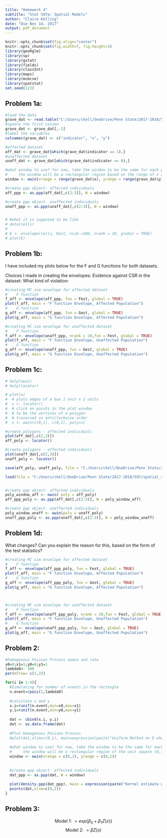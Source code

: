 ```yaml
---
title: "Homework 4"
subtitle: "Stat 597a: Spatial Models"
author: "Claire Kelling"
date: "Due Nov 14, 2017"
output: pdf_document
---
```

```r
knitr::opts_chunk$set(fig.align="center")
knitr::opts_chunk$set(fig.width=7, fig.height=3)
library(geoRglm)
library(sp)
library(gstat)
library(fields)
library(classInt)
library(maps)
library(mcmcse)
library(spatstat)
set.seed(123)

```

## Problem 1a: 
\textbf{Load the data and create two ppp objects from it, one for affected and one for unaffected individuals. A key question is: what is the window? It is not available for this data. For now, take the window to be the same for each ppp object: use a rectangular region based on the range of x and y for both datasets. (Have a look at the help file for owin.)}
```r
#load the data
grave_dat <- read.table("C:/Users/ckell/OneDrive/Penn State/2017-2018/597/spatial_statistics_597/Homework 4/data/dental.reduced.dat", header=FALSE)
#ignore the first column
grave_dat <- grave_dat[,-1]
#label the variables
colnames(grave_dat) <- c("indicator", "x", "y")

#affected dataset
aff_dat <- grave_dat[which(grave_dat$indicator == 1),]
#unaffected dataset
unaff_dat <- grave_dat[which(grave_dat$indicator == 0),]

#what window to use? for now, take the window to be the same for each ppp object
#     the window will be a rectangular region based on the range of x and y for both datasets
window <- owin(xrange = range(grave_dat$x), yrange = range(grave_dat$y))

#create ppp object- affected individuals
aff_ppp <- as.ppp(aff_dat[,c(2:3)], W = window)

#create ppp object- unaffected individuals
unaff_ppp <- as.ppp(unaff_dat[,c(2:3)], W = window)


# #what it is supposed to be like
# data(cells)
# 
# E <- envelope(cells, Kest, nsim =100, nrank = 10, global = TRUE)
# plot(E)

```

## Problem 1b: 
\textbf{For each dataset separately, create Monte Carlo simulation envelopes for the F and G functions and plot them. Clearly label your plots and turn in a few sentences describing any choices you made in creating the envelopes. Is their evidence against CSR in this dataset? If so, what type of violation is suggested?}

I have included my plots below for the F and G functions for both datasets. 

Choices I made in creating the envelopes:
Evidence against CSR in the dataset: 
What kind of violation:

```r
#creating MC sim envelope for affected dataset
#    F function
f_aff <- envelope(aff_ppp, fun = Fest, global = TRUE)
plot(f_aff, main = "F function Envelope, Affected Population")
#    G function
g_aff <- envelope(aff_ppp, fun = Gest, global = TRUE)
plot(g_aff, main = "G function Envelope, Affected Population")

#creating MC sim envelope for unaffected dataset
#    F function
f_aff <- envelope(unaff_ppp, nrank = 10,fun = Fest, global = TRUE)
plot(f_aff, main = "F function Envelope, Unaffected Population")
#    G function
g_aff <- envelope(unaff_ppp, fun = Gest, global = TRUE)
plot(g_aff, main = "G function Envelope, Unaffected Population")

```

## Problem 1c: 
\textbf{Now let's consider a more likely window: that these graves represent a complete excavation of the area in which they appear, and that area is irregularly shaped. Since we don't know what it is, we can choose a rough polygon outline to surround the points. You can create such an outline by plotting the locations and using the locator function; again, see help(owin) for the details of how to specify a polygon boundary. Create two new ppp objects with this new window.}
```r
# help(owin)
# help(locator)

# plot(w)
#  # plots edges of a box 1 unit x 2 units
#  v <- locator() 
#  # click on points in the plot window
#  # to be the vertices of a polygon 
#  # traversed in anticlockwise order 
#  u <- owin(c(0,1), c(0,2), poly=v)

#create polygons - affected individuals
plot(aff_dat[,c(2,3)])
aff_poly <- locator()

#create polygons - affected individuals
plot(unaff_dat[,c(2,3)])
unaff_poly <- locator()

save(aff_poly, unaff_poly, file = "C:/Users/ckell/OneDrive/Penn State/2017-2018/597/spatial_statistics_597/Homework 4/data/polygon_dat.Rdata")

```

```r
load(file = "C:/Users/ckell/OneDrive/Penn State/2017-2018/597/spatial_statistics_597/Homework 4/data/polygon_dat.Rdata")


#create ppp object- affected individuals
poly_window_aff <- owin( poly = aff_poly)
aff_ppp_poly <- as.ppp(aff_dat[,c(2:3)], W = poly_window_aff)

#create ppp object- unaffected individuals
poly_window_unaff <- owin(poly = unaff_poly)
unaff_ppp_poly <- as.ppp(unaff_dat[,c(2:3)], W = poly_window_unaff)

```

## Problem 1d: 
\textbf{Repeat step (b) for the new datasets. What changes? Can you explain
the reason for this, based on the form of the test statistics?}

What changes? Can you explain
the reason for this, based on the form of the test statistics?

```r
#creating MC sim envelope for affected dataset
#    F function
f_aff <- envelope(aff_ppp_poly, fun = Fest, global = TRUE)
plot(f_aff, main = "F function Envelope, Affected Population")
#    G function
g_aff <- envelope(aff_ppp_poly, fun = Gest, global = TRUE)
plot(g_aff, main = "G function Envelope, Affected Population")



#creating MC sim envelope for unaffected dataset
#    F function
f_aff <- envelope(unaff_ppp_poly, nrank = 10,fun = Fest, global = TRUE)
plot(f_aff, main = "F function Envelope, Unaffected Population")
#    G function
g_aff <- envelope(unaff_ppp_poly, fun = Gest, global = TRUE)
plot(g_aff, main = "G function Envelope, Unaffected Population")

```

## Problem 2: 
\textbf{Simulate four datasets on the unit square, from a homogeneous Poisson process
with a rate $\lambda$ of your choosing. For each one, fit a kernel estimate of the
intensity function and plot it with the points overlaid. What do you conclude
about interpreting the results of this estimator? In other words, what can go
wrong if we fit a spatial point process model without checking for CSR first?}
```r
#homogenous Poisson Process space and rate
x0=0;x1=1;y0=0;y1=1
lambda0<- 300
par(mfrow= c(1,2))

for(i in 1:4){
  #Simulating for number of events in the rectangle
  n.event=rpois(1,lambda0)
  
  #calculate x and y
  x.i=runif(n.event,min=x0,max=x1)
  y.i=runif(n.event,min=y0,max=y1)
  
  dat <- cbind(x.i, y.i)
  dat <- as.data.frame(dat)
  
  #Plot Homogenous Poisson Process
  #plot(dat,xlim=c(0,1), main=expression(paste("Uniform Method on D when intensity = ", lambda[0]," = 300")))
  
  #what window to use? for now, take the window to be the same for each ppp object
  #     the window will be a rectangular region of the unit square (0,1)x(0,1)
  window <- owin(xrange = c(0,1), yrange = c(0,1))
  
  
  #create ppp object- affected individuals
  dat_ppp <- as.ppp(dat, W = window)
  
  plot(density.ppp(dat_ppp), main = expression(paste("Kernel estimate with Uniform \nMethod on (0,1)x(0,1) when intensity = ", lambda, " = 300")))
  points(dat,xlim=c(0,1))
}

```


## Problem 3: 
\textbf{Read through sections 15.2 and 15.3 of the notes by Adrian Baddeley about
fitting point process models in R with the spatstat package (you can find it
on Canvas).
In 15.3, follow along with the R code example for the bei dataset. In particular,
find the MLEs for inhomogeneous models with intensity functions:}
$$ \text{Model 1: } = exp\{\beta_0 + \beta_1 Z(x)\} $$
$$\text{Model 2: }  = \beta Z(x)$$

\textbf{Plot a kernel density estimate of $\lambda(x)$, ignoring covariates, as well as the fitted intensities under the two models. Put them all on the same color scale, and include a sentence or two comparing them. Note: the data for this problem are available from the spatstat package.}
```r


```



```r
```
```r
```
```r
```
```r
```
```r
```
```r
```
